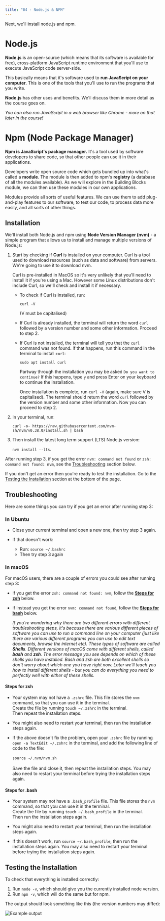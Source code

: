 ```yaml
---
title: "04 - Node.js & NPM"
---
```


Next, we'll install node.js and npm.

# Node.js

**Node.js** is an open-source (which means that its software is available for free), cross-platform JavaScript runtime environment that you'll use to execute JavaScript code server-side.

This basically means that it's software used to **run JavaScript on your computer**. This is one of the tools that you'll use to run the programs that you write.

**Node.js** has other uses and benefits. We'll discuss them in more detail as the course goes on.

_You can also run JavaScript in a web browser like Chrome - more on that later in the course!_

# Npm (Node Package Manager)

**Npm is JavaScript's package manager.** It's a tool used by software developers to share code, so that other people can use it in their applications.

Developers write open source code which gets bundled up into what's called a **module**. The module is then added to npm's **registry** (a database of all the modules available). As we will explore in the Building Blocks module, we can then use these modules in our own applications.

Modules provide all sorts of useful features. We can use them to add plug-and-play features to our software, to test our code, to process data more easily, and all sorts of other things.

## Installation

We'll install both Node.js and npm using **Node Version Manager (nvm)** - a simple program that allows us to install and manage multiple versions of Node.js:

1. Start by checking if **Curl** is installed on your computer. Curl is a tool used to download resources (such as data and software) from servers. We're going to use it to download nvm.

   Curl is pre-installed in MacOS so it's very unlikely that you'll need to install it if you're using a Mac. However some Linux distributions don't include Curl, so we'll check and install it if necessary.

   - To check if Curl is installed, run:

     `curl -V`

     (V must be capitalised)

   - If Curl is already installed, the terminal will return the word `curl` followed by a version number and some other information. Proceed to step 2.
   - If Curl is not installed, the terminal will tell you that the `curl` command was not found. If that happens, run this command in the terminal to install `curl`:

     `sudo apt install curl`

     Partway through the installation you may be asked `Do you want to continue?` If this happens, type `y` and press Enter on your keyboard to continue the installation.

     Once installation is complete, run `curl -V` (again, make sure V is capitalised). The terminal should return the word `curl` followed by the version number and some other information. Now you can proceed to step 2.

2. In your terminal, run:

   `curl -o- https://raw.githubusercontent.com/nvm-sh/nvm/v0.38.0/install.sh | bash`

3. Then install the latest long term support (LTS) Node.js version:

   `nvm install --lts`.

After running step 3, if you get the error `nvm: command not found` or `zsh: command not found: nvm`, see the [Troubleshooting](#troubleshooting) section below.

If you don't get an error then you're ready to test the installation. Go to the [Testing the Installation](#testing-the-installation) section at the bottom of the page.

## Troubleshooting

Here are some things you can try if you get an error after running step 3:

### In **Ubuntu**

- Close your current terminal and open a new one, then try step 3 again.

- If that doesn't work:
  - Run: `source ~/.bashrc`
  - Then try step 3 again

### In **macOS**

For macOS users, there are a couple of errors you could see after running step 3:

- If you get the error `zsh: command not found: nvm`, follow the [**Steps for zsh**](#steps-for-zsh) below.
- If instead you get the error `nvm: command not found`, follow the [**Steps for bash**](#steps-for-bash) below.

  _If you're wondering why there are two different errors with different troubleshooting steps, it's because there are various different pieces of software you can use to run a command line on your computer (just like there are various different programs you can use to edit text documents, browse the internet etc). These types of software are called **Shells**. Different versions of macOS come with different shells, called **bash** and **zsh**. The error message you see depends on which of these shells you have installed. Bash and zsh are both excellent shells so don't worry about which one you have right now. Later we'll teach you how to install different shells - but you can do everything you need to perfectly well with either of these shells._

#### **Steps for zsh**

- Your system may not have a `.zshrc` file. This file stores the `nvm` command, so that you can use it in the terminal.<br/>Create the file by running `touch ~/.zshrc` in the terminal.<br/>Then repeat the installation steps.

- You might also need to restart your terminal, then run the installation steps again.

- If the above doesn't fix the problem, open your `.zshrc` file by running `open -a TextEdit ~/.zshrc` in the terminal, and add the following line of code to the file: <br /><br />
  `source ~/.nvm/nvm.sh`
  <br /><br />Save the file and close it, then repeat the installation steps. You may also need to restart your terminal before trying the installation steps again.

#### **Steps for .bash**

- Your system may not have a `.bash_profile` file. This file stores the `nvm` command, so that you can use it in the terminal.<br/>Create the file by running `touch ~/.bash_profile` in the terminal.<br/>Then run the installation steps again.

- You might also need to restart your terminal, then run the installation steps again.

- If this doesn't work, run `source ~/.bash_profile`, then run the installation steps again. You may also need to restart your terminal before trying the installation steps again.

## Testing the Installation

To check that everything is installed correctly:

1. Run `node -v`, which should give you the currently installed node version.
2. Run `npm -v`, which will do the same but for npm.

The output should look something like this (the version numbers may differ):

![Example output](https://firebasestorage.googleapis.com/v0/b/avocado-on-toast.appspot.com/o/images%2Fa8b1e6e2565547a14ce539a6b2c8bf46070b7414d9e2925c653e46ba0a86.png?alt=media&token=33830ded-b77c-4c21-a07b-091791036739)